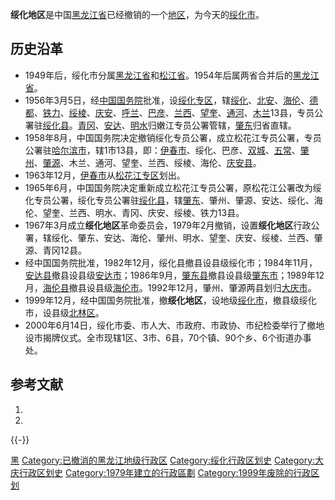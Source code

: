 '''绥化地区'''是中国[[黑龙江省|黑龙江省]]已经撤销的一个[[地区行政公署|地区]]，为今天的[[绥化市|绥化市]]。
==历史沿革==
* 1949年后，绥化市分属[[黑龙江省|黑龙江省]]和[[松江省|松江省]]。1954年后属两省合并后的[[黑龙江省|黑龙江省]]。
*1956年3月5日，经[[中华人民共和国国务院|中国国务院]]批准，设[[绥化专区|绥化专区]]，辖[[绥化县|绥化]]、[[北安县|北安]]、[[海伦县|海伦]]、[[德都县|德都]]、[[铁力县|铁力]]、[[绥棱县|绥棱]]、[[庆安县|庆安]]、[[呼兰县|呼兰]]、[[巴彦县|巴彦]]、[[兰西县|兰西]]、[[望奎县|望奎]]、[[通河县|通河]]、[[木兰县|木兰]]13县，专员公署驻[[绥化县|绥化县]]。[[青冈县|青冈]]、[[安达县|安达]]、[[明水县|明水]]归嫩江专员公署管辖，[[肇东|肇东]]归省直辖。
*1958年8月，中国国务院决定撤销绥化专员公署，成立松花江专员公署，专员公署驻[[哈尔滨市|哈尔滨市]]，辖1市13县，即：[[伊春市|伊春市]]、绥化、巴彦、[[双城县|双城]]、[[五常县|五常]]、[[肇州县|肇州]]、[[肇源县|肇源]]、木兰、通河、望奎、兰西、绥棱、海伦、[[庆安县|庆安县]]。
*1963年12月，[[伊春市|伊春市]]从[[松花江专区|松花江专区]]划出。
*1965年6月，中国国务院决定重新成立松花江专员公署，原松花江公署改为绥化专员公署，绥化专员公署驻[[绥化县|绥化县]]，辖[[肇东县|肇东]]、肇州、肇源、安达、绥化、海伦、望奎、兰西、明水、青冈、庆安、绥棱、铁力13县。
*1967年3月成立'''绥化地区'''革命委员会，1979年2月撤销，设置'''绥化地区'''行政公署，辖绥化、肇东、安达、海伦、肇州、明水、望奎、庆安、绥棱、兰西、肇源、青冈12县。
*经中国国务院批准，1982年12月，绥化县撤县设县级绥化市；1984年11月，[[安达县|安达县]]撤县设县级[[安达市|安达市]]；1986年9月，[[肇东县|肇东县]]撤县设县级[[肇东市|肇东市]]；1989年12月，[[海伦县|海伦县]]撤县设县级[[海伦市|海伦市]]。1992年12月，肇州、肇源两县划归[[大庆市|大庆市]]。
*1999年12月，经中国国务院批准，撤'''绥化地区'''，设地级[[绥化市|绥化市]]，撤县级绥化市，设县级[[北林区|北林区]]。
*2000年6月14日，绥化市委、市人大、市政府、市政协、市纪检委举行了撤地设市揭牌仪式。全市现辖1区、3市、6县，70个镇、90个乡、6个街道办事处。

== 参考文献 ==
{{Wikisource|国务院关于同意黑龙江省撤销绥化地区设立地级绥化市的批复}}
# {{Cite book | author = 戴均良等 | title = 《中国古今地名大词典》 | location = 上海 | publisher = 上海辞书出版社 | date = 2005 | language = zh-hans }}
# {{Cite book | author = 史为乐 | title = 《中华人民共和国政区沿革（1949-2002）》 | location = 北京 | publisher = 人民出版社 | date = 2006 | language = zh-hans }}

{{-}}
{{黑龙江省历史二级政区|nocat}}

[[Category:已撤消的地区|黑]]
[[Category:已撤消的黑龙江地级行政区|Category:已撤消的黑龙江地级行政区]]
[[Category:绥化行政区划史|Category:绥化行政区划史]]
[[Category:大庆行政区划史|Category:大庆行政区划史]]
[[Category:1979年建立的行政區劃|Category:1979年建立的行政區劃]]
[[Category:1999年废除的行政区划|Category:1999年废除的行政区划]]
